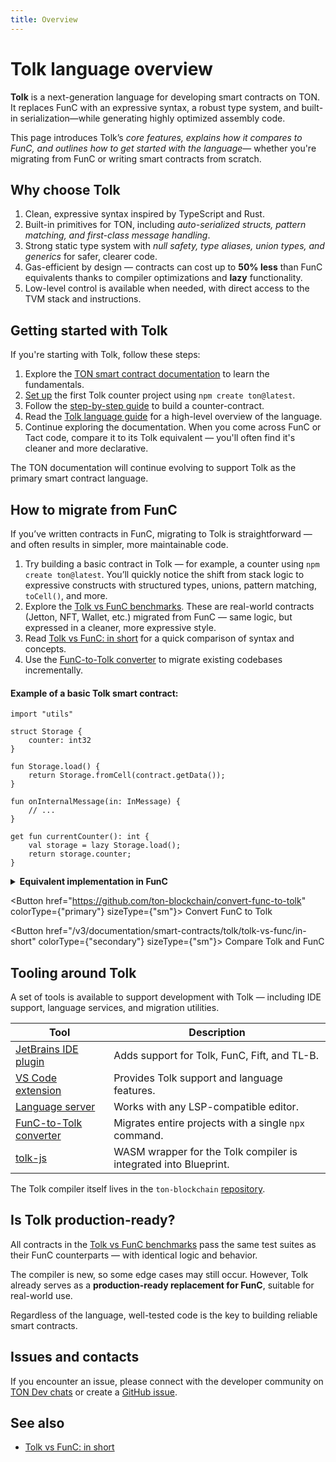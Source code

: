 ```yaml
---
title: Overview
---
```



# Tolk language overview

**Tolk** is a next-generation language for developing smart contracts on TON. It replaces FunC with an expressive syntax, a robust type system, and built-in serialization—while generating highly optimized assembly code.

This page introduces Tolk’s _core features, explains how it compares to FunC, and outlines how to get started with the language_— whether you're migrating from FunC or writing smart contracts from scratch.

## Why choose Tolk

1. Clean, expressive syntax inspired by TypeScript and Rust.
2. Built-in primitives for TON, including _auto-serialized structs, pattern matching, and first-class message handling_.
3. Strong static type system with _null safety, type aliases, union types, and generics_ for safer, clearer code.
4. Gas-efficient by design — contracts can cost up to **50% less** than FunC equivalents thanks to compiler optimizations and **lazy** functionality.
5. Low-level control is available when needed, with direct access to the TVM stack and instructions.

## Getting started with Tolk

If you're starting with Tolk, follow these steps:

1. Explore the [TON smart contract documentation](/v3/documentation/smart-contracts/overview) to learn the fundamentals.
2. [Set up](/v3/documentation/smart-contracts/tolk/environment-setup.mdx) the first Tolk counter project using
`npm create ton@latest`.
3. Follow the [step-by-step guide](/v3/documentation/smart-contracts/tolk/counter-smart-contract.mdx) to build a counter-contract.
4. Read the [Tolk language guide](/v3/documentation/smart-contracts/tolk/language-guide.mdx) for a high-level overview of the language.
5. Continue exploring the documentation. When you come across FunC or Tact code, compare it to its Tolk equivalent — you'll often find it's cleaner and more declarative.

The TON documentation will continue evolving to support Tolk as the primary smart contract language.

## How to migrate from FunC

If you’ve written contracts in FunC, migrating to Tolk is straightforward — and often results in simpler, more maintainable code.

1. Try building a basic contract in Tolk — for example, a counter using `npm create ton@latest`. You’ll quickly notice the shift from stack logic to expressive constructs with structured types, unions, pattern matching, `toCell()`, and more.
2. Explore the [Tolk vs FunC benchmarks](https://github.com/ton-blockchain/tolk-bench). These are real-world contracts (Jetton, NFT, Wallet, etc.) migrated from FunC — same logic, but expressed in a cleaner, more expressive style.
3. Read [Tolk vs FunC: in short](/v3/documentation/smart-contracts/tolk/tolk-vs-func/in-short) for a quick comparison of syntax and concepts.
4. Use the [FunC-to-Tolk converter](https://github.com/ton-blockchain/convert-func-to-tolk) to migrate existing codebases incrementally.

#### Example of a basic Tolk smart contract:

```tolk
import "utils"

struct Storage {
    counter: int32
}

fun Storage.load() {
    return Storage.fromCell(contract.getData());
}

fun onInternalMessage(in: InMessage) {
    // ...
}

get fun currentCounter(): int {
    val storage = lazy Storage.load();
    return storage.counter;
}
```

<details>
  <summary><b>Equivalent implementation in FunC</b></summary>

  ```func
  #include "utils.fc";

  global int ctx_counter;

  int load_data() impure {
    slice cs = get_data().begin_parse();
    ctx_counter = cs~load_uint(32);
  }

  () recv_internal(int msg_value, cell msg_full, slice msg_body) impure {
    slice cs = msg_full.begin_parse();
    int flags = cs.load_uint(4);
    if (flags & 1) {
      return ();
    }
    ...
  }

  int currentCounter() method_id {
    load_data(); ;; fills global variables
    return ctx_counter;
  }
  ```
</details>

<Button href="https://github.com/ton-blockchain/convert-func-to-tolk" colorType={"primary"} sizeType={"sm"}>
  Convert FunC to Tolk
</Button>

<Button href="/v3/documentation/smart-contracts/tolk/tolk-vs-func/in-short" colorType={"secondary"} sizeType={"sm"}>
  Compare Tolk and FunC
</Button>


## Tooling around Tolk

A set of tools is available to support development with Tolk — including IDE support, language services, and migration utilities.

<table style={{ width: "100%", tableLayout: "fixed" }}>
  <thead>
  <tr>
    <th style={{ width: "32%" }}>Tool</th>
    <th style={{ width: "68%" }}>Description</th>
  </tr>
  </thead>
  <tbody>
  <tr>
    <td><a href="https://github.com/ton-blockchain/intellij-ton">JetBrains IDE plugin</a></td>
    <td>Adds support for Tolk, FunC, Fift, and TL-B.</td>
  </tr>
  <tr>
    <td><a href="https://github.com/ton-blockchain/ton-language-server">VS Code extension</a></td>
    <td>Provides Tolk support and language features.</td>
  </tr>
  <tr>
    <td><a href="https://github.com/ton-blockchain/ton-language-server">Language server</a></td>
    <td>Works with any LSP-compatible editor.</td>
  </tr>
  <tr>
    <td><a href="https://github.com/ton-blockchain/convert-func-to-tolk">FunC-to-Tolk converter</a></td>
    <td>Migrates entire projects with a single <code>npx</code> command.</td>
  </tr>
  <tr>
    <td><a href="https://github.com/ton-blockchain/tolk-js">tolk-js</a></td>
    <td>WASM wrapper for the Tolk compiler is integrated into Blueprint.</td>
  </tr>
  </tbody>
</table>

The Tolk compiler itself lives in the `ton-blockchain` [repository](https://github.com/ton-blockchain/ton).


## Is Tolk production-ready?

All contracts in the [Tolk vs FunC benchmarks](https://github.com/ton-blockchain/tolk-bench) pass the same test suites as their FunC counterparts — with identical logic and behavior.

The compiler is new, so some edge cases may still occur. However, Tolk already serves as a **production-ready replacement for FunC**, suitable for real-world use.

Regardless of the language, well-tested code is the key to building reliable smart contracts.

## Issues and contacts

If you encounter an issue, please connect with the developer community on [TON Dev chats](https://t.me/addlist/1r5Vcb8eljk5Yzcy) or create a [GitHub issue](https://github.com/ton-community/ton-docs/issues).

## See also

- [Tolk vs FunC: in short](/v3/documentation/smart-contracts/tolk/tolk-vs-func/in-short)

<Feedback />

